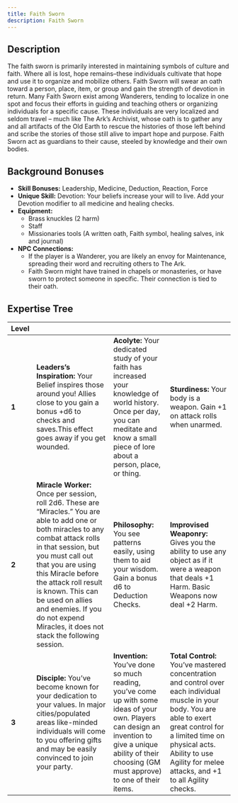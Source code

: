 ```yaml
---
title: Faith Sworn
description: Faith Sworn
---
```


## Description
The faith sworn is primarily interested in maintaining symbols of culture and faith. Where all is lost, hope remains–these individuals cultivate that hope and use it to organize and mobilize others. Faith Sworn will swear an oath toward a person, place, item, or group and gain the strength of devotion in return. Many Faith Sworn exist among Wanderers, tending to localize in one spot and focus their efforts in guiding and teaching others or organizing individuals for a specific cause. These individuals are very localized and seldom travel – much like The Ark’s Archivist, whose oath is to gather any and all artifacts of the Old Earth to rescue the histories of those left behind and scribe the stories of those still alive to impart hope and purpose. Faith Sworn act as guardians to their cause, steeled by knowledge and their own bodies. 

## Background Bonuses
- **Skill Bonuses:** Leadership, Medicine, Deduction, Reaction, Force
- **Unique Skill:** Devotion: Your beliefs increase your will to live. Add your Devotion modifier to all medicine and healing checks.
- **Equipment:**
  - Brass knuckles (2 harm)
  - Staff
  - Missionaries tools (A written oath, Faith symbol, healing salves, ink and journal)
- **NPC Connections:**
  - If the player is a Wanderer, you are likely an envoy for Maintenance, spreading their word and recruiting others to The Ark.
  - Faith Sworn might have trained in chapels or monasteries, or have sworn to protect someone in specific. Their connection is tied to their oath.

## Expertise Tree
| **Level**   |             |             |             |
|-------------|-------------|-------------|-------------|
| **1**       | **Leaders’s Inspiration:** Your Belief inspires those around you! Allies close to you gain a bonus +d6 to checks and saves.This effect goes away if you get wounded.                                                                                                                                                                                                      | **Acolyte:** Your dedicated study of your faith has increased your knowledge of world history. Once per day, you can meditate and know a small piece of lore about a person, place, or thing.               | **Sturdiness:** Your body is a weapon. Gain +1 on attack rolls when unarmed.                                                                                                                                                                            |
| **2**       | **Miracle Worker:** Once per session, roll 2d6. These are “Miracles.” You are able to add one or both miracles to any combat attack rolls in that session, but you must call out that you are using this Miracle before the attack roll result is known. This can be used on allies and enemies. If you do not expend Miracles, it does not stack the following session.  | **Philosophy:** You see patterns easily, using them to aid your wisdom. Gain a bonus d6 to Deduction Checks.                                                                                                | **Improvised Weaponry:** Gives you the ability to use any object as if it were a weapon that deals +1 Harm. Basic Weapons now deal +2 Harm.                                                                                                             |
| **3**       | **Disciple:** You’ve become known for your dedication to your values. In major cities/populated areas like-minded individuals will come to you offering gifts and may be easily convinced to join your party.                                                                                                                                                             | **Invention:** You’ve done so much reading, you’ve come up with some ideas of your own. Players can design an invention to give a unique ability of their choosing (GM must approve) to one of their items. | **Total Control:** You’ve mastered concentration and control over each individual muscle in your body. You are able to exert great control for a limited time on physical acts. Ability to use Agility for melee attacks, and +1 to all Agility checks. |
